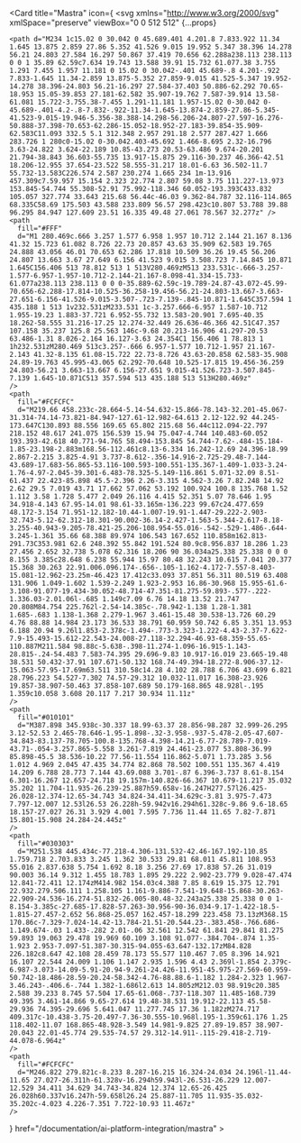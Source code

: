 <Card
  title="Mastra"
  icon={
    <svg
    xmlns="http://www.w3.org/2000/svg"
    xmlSpace="preserve"
    viewBox="0 0 512 512"
    {...props}
  >
    <path d="M234 1c15.02 0 30.042 0 45.689.401 4.201.8 7.833.922 11.34 1.645 13.875 2.859 27.86 5.352 41.526 9.015 19.952 5.347 38.396 14.278 56.21 24.803 27.584 16.297 50.867 37.419 70.656 62.288a238.113 238.113 0 0 1 35.89 62.59c7.634 19.743 13.588 39.91 15.732 61.077.38 3.755 1.291 7.455 1.957 11.181 0 15.02 0 30.042-.401 45.689-.8 4.201-.922 7.833-1.645 11.34-2.859 13.875-5.352 27.859-9.015 41.525-5.347 19.952-14.278 38.396-24.803 56.21-16.297 27.584-37.403 50.886-62.292 70.65-18.953 15.05-39.853 27.181-62.582 35.907-19.762 7.587-39.914 13.58-61.081 15.722-3.755.38-7.455 1.291-11.181 1.957-15.02 0-30.042 0-45.689-.401-4.2-.8-7.832-.922-11.34-1.645-13.874-2.859-27.86-5.345-41.523-9.015-19.946-5.356-38.388-14.298-56.206-24.807-27.597-16.276-50.888-37.398-70.653-62.286-15.052-18.952-27.183-39.854-35.909-62.583C11.093 332.5 5.1 312.348 2.957 291.18 2.577 287.427 1.666 283.726 1 280c0-15.02 0-30.042.403-45.692 1.466-8.695 2.32-16.796 3.63-24.822 3.624-22.189 10.85-43.273 20.53-63.486 9.674-20.201 21.794-38.843 36.603-55.735 13.917-15.875 29.116-30.237 46.366-42.51 18.206-12.955 37.654-23.522 58.555-31.217 18.01-6.63 36.502-11.7 55.732-13.583C226.574 2.587 230.274 1.665 234 1m-13.916 457.309c7.59.957 15.154 2.323 22.774 2.807 59.08 3.75 111.227-13.973 153.845-54.744 55.308-52.91 75.992-118.346 60.052-193.393C433.832 105.057 327.774 33.643 215.68 56.44c-46.03 9.362-84.787 32.116-114.865 68.335C58.69 175.503 43.588 233.809 56.57 298.423c10.807 53.788 39.88 96.295 84.947 127.609 23.51 16.335 49.48 27.061 78.567 32.277z" />
    <path
      fill="#FFF"
      d="M1 280.469c.666 3.257 1.577 6.958 1.957 10.712 2.144 21.167 8.136 41.32 15.723 61.082 8.726 22.73 20.857 43.63 35.909 62.583 19.765 24.888 43.056 46.01 70.653 62.286 17.818 10.509 36.26 19.45 56.206 24.807 13.663 3.67 27.649 6.156 41.523 9.015 3.508.723 7.14.845 10.871 1.645C156.406 513 78.812 513 1 513V280.469zM513 233.531c-.666-3.257-1.577-6.957-1.957-10.712-2.144-21.167-8.098-41.334-15.733-61.077a238.113 238.113 0 0 0-35.889-62.59c-19.789-24.87-43.072-45.99-70.656-62.288-17.814-10.525-36.258-19.456-56.21-24.803-13.667-3.663-27.651-6.156-41.526-9.015-3.507-.723-7.139-.845-10.871-1.645C357.594 1 435.188 1 513 1v232.531zM233.531 1c-3.257.666-6.957 1.587-10.712 1.955-19.23 1.883-37.721 6.952-55.732 13.583-20.901 7.695-40.35 18.262-58.555 31.216-17.25 12.274-32.449 26.636-46.366 42.51C47.357 107.158 35.237 125.8 25.563 146c-9.68 20.213-16.906 41.297-20.53 63.486-1.31 8.026-2.164 16.127-3.63 24.354C1 156.406 1 78.813 1 1h232.531zM280.469 513c3.257-.666 6.957-1.577 10.712-1.957 21.167-2.143 41.32-8.135 61.08-15.722 22.73-8.726 43.63-20.858 62.583-35.908 24.89-19.763 45.995-43.065 62.292-70.648 10.525-17.815 19.456-36.259 24.803-56.21 3.663-13.667 6.156-27.651 9.015-41.526.723-3.507.845-7.139 1.645-10.871C513 357.594 513 435.188 513 513H280.469z"
    />
    <path
      fill="#FCFCFC"
      d="M219.66 458.233c-28.664-5.14-54.632-15.866-78.143-32.201-45.067-31.314-74.14-73.821-84.947-127.61-12.982-64.613 2.12-122.92 44.245-173.647C130.893 88.556 169.65 65.802 215.68 56.44c112.094-22.797 218.152 48.617 241.075 156.539 15.94 75.047-4.744 140.483-60.052 193.393-42.618 40.771-94.765 58.494-153.845 54.744-7.62-.484-15.184-1.85-23.198-2.883m168.56-112.461c8.13-6.334 16.242-12.69 24.396-18.99 2.867-2.215 3.825-4.91 3.737-8.612-.356-14.916-2.725-29.48-7.144-43.689-17.683-56.865-53.116-100.593-100.551-135.367-1.409-1.033-3.24-1.76-4.97-2.045-39.301-6.483-78.325-5.149-116.861 5.071-32.09 8.51-61.437 22.423-85.898 45.5-2.396 2.26-3.315 4.562-3.26 7.82.248 14.92 2.62 29.5 7.019 43.71 17.662 57.062 53.192 100.924 100.8 135.768 1.52 1.112 3.58 1.728 5.477 2.049 26.116 4.415 52.351 5.07 78.646 1.95 34.918-4.143 67.95-14.01 98.61-33.165m-136.223 99.67c24.477.659 48.172-3.154 71.951-12.182-10.44-1.007-19.91-1.447-29.222-2.903-32.743-5.12-62.312-18.301-90.002-36.14-2.427-1.563-5.344-2.617-8.18-3.255-40.943-9.205-78.421-25.206-108.954-55.016-.542-.529-1.486-.644-3.245-1.361 35.66 68.388 89.974 106.543 167.652 110.858m162.813-291.73C353.981 62.6 248.392 55.842 191.524 80.9c8.956.837 18.286 1.23 27.456 2.652 32.738 5.078 62.316 18.206 90 36.034a25.338 25.338 0 0 0 8.155 3.385c28.648 6.238 55.944 15.97 80.48 32.243 10.615 7.041 20.377 15.368 30.263 22.91.006.096.174-.656-.105-1.162-4.172-7.557-8.403-15.081-12.962-23.25m-46.423 17.412c33.093 37.851 56.311 80.519 63.408 131.906 1.049-1.602 1.539-2.249 1.923-2.953 16.86-30.968 15.955-61.6-3.108-91.077-19.434-30.052-48.714-47.351-81.275-59.893-.577-.222-1.336.03-2.01.06l-.685 1.149c7.09 6.76 14.18 13.52 21.747 20.808M84.754 225.762l-2.54-14.385c-.78.942-1.138 1.28-1.381 1.685-.683 1.138-1.368 2.279-1.967 3.461-15.48 30.538-13.726 60.29 4.76 88.88 14.984 23.173 36.533 38.791 60.959 50.742 6.85 3.351 13.953 6.188 20.94 9.26l1.853-2.378c-1.494-.773-3.323-1.222-4.43-2.37-7.622-7.9-15.493-15.612-22.543-24.008-27.118-32.294-46.93-68.359-55.65-110.887M211.584 98.88c-5.638-.398-11.274-1.096-16.915-1.143-28.815-.24-54.483 7.583-74.395 29.696-9.83 10.917-16.019 23.665-19.48 38.531 50.432-37.91 107.671-50.132 168.74-49.394-18.272-8.906-37.12-15.063-57.95-17.69m63.511 310.58c14.28 4.102 28.788 6.706 43.699 6.821 28.796.223 54.527-7.302 74.57-29.312 10.032-11.017 16.308-23.926 19.857-38.907-50.463 37.858-107.689 50.179-168.865 48.928l-.195 1.359c10.058 3.608 20.117 7.217 30.934 11.11z"
    />
    <path
      fill="#010101"
      d="M387.898 345.938c-30.337 18.99-63.37 28.856-98.287 32.999-26.295 3.12-52.53 2.465-78.646-1.95-1.898-.32-3.958-.937-5.478-2.05-47.607-34.843-83.137-78.705-100.8-135.768-4.398-14.21-6.77-28.789-7.019-43.71-.054-3.257.865-5.558 3.261-7.819 24.461-23.077 53.808-36.99 85.898-45.5 38.536-10.22 77.56-11.554 116.862-5.071 1.73.285 3.56 1.012 4.969 2.045 47.435 34.774 82.868 78.502 100.551 135.367 4.419 14.209 6.788 28.773 7.144 43.69.088 3.701-.87 6.396-3.737 8.61-8.154 6.301-16.267 12.657-24.718 19.157m-140.826-66.367 10.679-11.217 35.032 35.202 11.704-11.935-26.239-25.887h59.658v-16.247H277.57l26.425-26.028-12.374-12.65-34.743 34.824-34.411-34.629c-3.81 3.975-7.473 7.797-12.007 12.53l26.53 26.228h-59.942v16.294h61.328c-9.86 9.6-18.65 18.157-27.027 26.31 3.929 4.001 7.595 7.736 11.44 11.65 7.82-7.871 15.801-15.908 24.284-24.445z"
    />
    <path
      fill="#030303"
      d="M251.538 445.434c-77.218-4.306-131.532-42.46-167.192-110.85 1.759.718 2.703.833 3.245 1.362 30.533 29.81 68.011 45.811 108.953 55.016 2.837.638 5.754 1.692 8.18 3.256 27.69 17.838 57.26 31.019 90.003 36.14 9.312 1.455 18.783 1.895 29.222 2.902-23.779 9.028-47.474 12.841-72.411 12.174zM414.982 154.03c4.388 7.85 8.619 15.375 12.791 22.932.279.506.111 1.258.105 1.161-9.886-7.541-19.648-15.868-30.263-22.909-24.536-16.274-51.832-26.005-80.48-32.243a25.338 25.338 0 0 1-8.154-3.385c-27.685-17.828-57.263-30.956-90-36.034-9.17-1.422-18.5-1.815-27.457-2.652 56.868-25.057 162.457-18.299 223.458 73.13zM368.15 170.86c-7.329-7.024-14.42-13.784-21.51-20.544.23-.383.458-.766.686-1.149.674-.03 1.433-.282 2.01-.06 32.561 12.542 61.841 29.841 81.275 59.893 19.063 29.478 19.969 60.109 3.108 91.077-.384.704-.874 1.35-1.923 2.953-7.097-51.387-30.315-94.055-63.647-132.17zM84.828 226.182c8.647 42.108 28.459 78.173 55.577 110.467 7.05 8.396 14.921 16.107 22.544 24.009 1.106 1.147 2.935 1.596 4.43 2.369l-1.854 2.379c-6.987-3.073-14.09-5.91-20.94-9.261-24.426-11.951-45.975-27.569-60.959-50.742-18.486-28.59-20.24-58.342-4.76-88.88.6-1.182 1.284-2.323 1.967-3.46.243-.406.6-.744 1.382-1.686l2.613 14.805zM212.03 98.919c20.385 2.588 39.233 8.745 57.504 17.65-61.068-.737-118.307 11.485-168.739 49.395 3.461-14.866 9.65-27.614 19.48-38.531 19.912-22.113 45.58-29.936 74.395-29.696 5.641.047 11.277.745 17.36 1.182zM274.717 409.317c-10.438-3.75-20.497-7.36-30.555-10.968l.195-1.359c61.176 1.25 118.402-11.07 168.865-48.928-3.549 14.981-9.825 27.89-19.857 38.907-20.043 22.01-45.774 29.535-74.57 29.312-14.911-.115-29.418-2.719-44.078-6.964z"
    />
    <path
      fill="#FCFCFC"
      d="M246.822 279.821c-8.233 8.287-16.215 16.324-24.034 24.196l-11.44-11.65 27.027-26.311h-61.328v-16.294h59.943l-26.531-26.229 12.007-12.529 34.411 34.629 34.743-34.824 12.374 12.65-26.425 26.028h60.337v16.247h-59.658l26.24 25.887-11.705 11.935-35.032-35.202c-4.023 4.226-7.351 7.722-10.93 11.467z"
    />
  </svg>
  }
  href="/documentation/ai-platform-integration/mastra"
></Card> 
